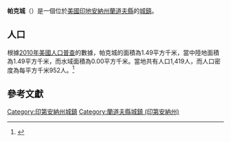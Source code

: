 {{noteTA
|G1=USState
|G2=地名
|G3=Unit
}}
{{Infobox settlement
|name            = 帕克城
|native_name = Parker City
|settlement_type          = [[鎮|城鎮]]
|image_skyline            = Parker City, Indiana.jpg
|imagesize                = 250px
|image_map                = Randolph County Indiana Incorporated and Unincorporated areas Parker City Highlighted 1857978.svg
|mapsize                  = 250px
|subdivision_type         = [[世界政區索引|國家]]
|subdivision_type1        = [[美国州份|州份]]
|subdivision_type2        = [[印地安納州行政區劃|縣]]
|subdivision_name         = [[美国|美国]]
|subdivision_name1        = [[印地安納州|印地安納州]]
|subdivision_name2        = [[蘭道夫縣_(印地安納州)|蘭道夫縣]]
|elevation_ft             = 1024
|elevation_m              = 312
|timezone                 = [[北美东部时区|EST]]
|area_total_km2           = 1.49
|area_land_km2            = 1.49
|area_water_km2           = 0.00
|area_total_sq_mi         = 
|area_land_sq_mi          = 
|area_water_sq_mi         = 
|population_as_of         = [[2010年美國人口普查|2010]]
|population_footnotes     = 
|population_total         = 1419
|population_density_km2   = auto
|population_density_sq_mi = auto
|utc_offset               = -5
|coordinates              = {{coord|40|11|25|N|85|12|12|W|display=inline,title}}
| coor_pinpoint           = 
| coordinates_footnotes   = 
|timezone_DST             = EDT
|utc_offset_DST           = -4
|postal_code_type         = [[美國郵區編號|郵區編號]]
|postal_code              = 47368
|area_code                = {{link-en|北美电话区号765|Area code 765|765}}
|blank_name = [[地名信息系统|GNIS ID]]
|blank_info = 444083<ref name="GNIS">{{cite gnis|444083|Parker City}}</ref>
}}
'''帕克城'''（{{lang-en|Parker City}}）是一個位於[[美國|美國]][[印地安納州|印地安納州]][[蘭道夫縣_(印地安納州)|蘭道夫縣]]的[[鎮|城鎮]]。

== 人口 ==
根據[[2010年美國人口普查|2010年美國人口普查]]的數據，帕克城的面積為1.49平方千米，當中陸地面積為1.49平方千米，而水域面積為0.00平方千米。當地共有人口1,419人，而人口密度為每平方千米952人。<ref name="GR8">{{cite web|url=http://factfinder2.census.gov|publisher=[[美国人口调查局|美国人口调查局]]|accessdate=2011-05-14|title=American FactFinder|archive-date=2013-09-11|archive-url=https://web.archive.org/web/20130911234518/http://factfinder2.census.gov/|dead-url=no}}</ref>

== 參考文獻 ==
{{reflist}}

{{蘭道夫縣 (印地安納州)}}

{{DEFAULTSORT:Parker City, Indiana}}
[[Category:印第安納州城鎮|Category:印第安納州城鎮]]
[[Category:蘭道夫縣城鎮_(印第安納州)|Category:蘭道夫縣城鎮 (印第安納州)]]

{{Indiana-geo-stub}}